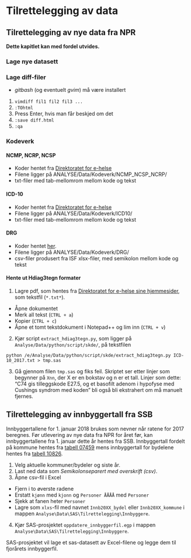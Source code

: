 # Tilrettelegging av data 

## Tilrettelegging av nye data fra NPR

**Dette kapitlet kan med fordel utvides.**

### Lage nye datasett




### Lage diff-filer

- *gitbash* (og eventuelt *gvim*) må være installert

1. `vimdiff fil1 fil2 fil3 ...`
2. `:TOhtml`
3. Press Enter, hvis man får beskjed om det
4. `:save diff.html`
5. `:qa`


### Kodeverk

#### NCMP, NCRP, NCSP

- Koder hentet fra [Direktoratet for e-helse](https://ehelse.no/referansekatalog/referansekatalogen-for-e-helse#Helsefaglige%20kodeverk)
- Filene ligger på ANALYSE/Data/Kodeverk/NCMP_NCSP_NCRP/
- txt-filer med tab-mellomrom mellom kode og tekst


#### ICD-10

- Koder hentet fra [Direktoratet for e-helse](https://ehelse.no/referansekatalog/referansekatalogen-for-e-helse#Helsefaglige%20kodeverk)
- Filene ligger på ANALYSE/Data/Kodeverk/ICD10/
- txt-filer med tab-mellomrom mellom kode og tekst


#### DRG

- Koder hentet [her](https://helsedirektoratet.no/finansieringsordninger/innsatsstyrt-finansiering-isf-og-drg-systemet).
- Filene ligger på ANALYSE/Data/Kodeverk/DRG/
- csv-filer produsert fra ISF xlsx-filer, med semikolon mellom kode og tekst


#### Hente ut Hdiag3tegn formater

1. Lagre pdf, som hentes fra [Direktoratet for e-helse sine hjemmesider](https://ehelse.no/referansekatalog/referansekatalogen-for-e-helse#Helsefaglige%20kodeverk), som tekstfil (`*.txt*`).
  - Åpne dokumentet
  - Merk all tekst (`CTRL + a`)
  - Kopier (`CTRL + c`)
  - Åpne et tomt tekstdokument i Notepad++ og lim inn (`CTRL + v`)
2. Kjør script `extract_hdiag3tegn.py`, som ligger på `Analyse/Data/python/script/skde/`, på tekstfilen
```
python /e/Analyse/Data/python/script/skde/extract_hdiag3tegn.py ICD-10_2017.txt > tmp.sas
```
3. Gå gjennom filen `tmp.sas` og fiks feil. Skriptet ser etter linjer som begynner på `Xnn `, der X er en bokstav og n er et tall. Linjer som dette: "C74 gis tilleggskode E27.5, og et basofilt adenom i hypofyse med Cushings syndrom med koden" bli også bli ekstrahert om må manuelt fjernes.

## Tilrettelegging av innbyggertall fra SSB

Innbyggertallene for 1. januar 2018 brukes som nevner når ratene for 2017 beregnes. Før utlevering av nye data fra NPR for året før, kan innbyggertallene fra 1. januar dette år hentes fra SSB. Innbyggertall fordelt på kommune hentes fra [tabell 07459](https://www.ssb.no/statbank/table/07459) mens innbyggertall for bydelene hentes fra [tabell 10826](https://www.ssb.no/statbank/table/10826).

1. Velg aktuelle kommuner/bydeler og siste år.
2. Last ned data som *Semikolonseparert med overskrift (csv)*.
3. Åpne csv-fil i Excel
  - Fjern i to øverste radene
  - Erstatt `kjønn` med `kjonn` og `Personer ÅÅÅÅ` med `Personer`
  - Sjekk at fanen heter `Personer`
  - Lagre som `xlxs`-fil med navnet `Innb20XX_bydel` eller `Innb20XX_kommune` i mappen `Analyse\Data\SAS\Tilrettelegging\Innbyggere`.
4. Kjør SAS-prosjektet `oppdatere_innbyggerfil.egp` i mappen `Analyse\Data\SAS\Tilrettelegging\Innbyggere`.

SAS-prosjektet vil lage et sas-datasett av Excel-filene og legge dem til fjorårets innbyggerfil.



